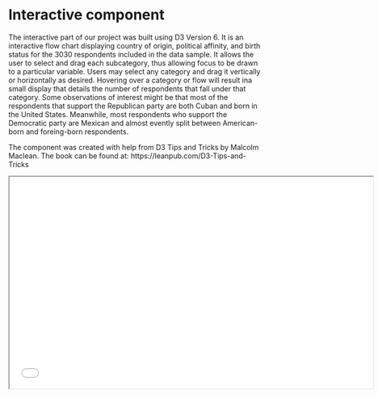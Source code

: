 # Interactive component

The interactive part of our project was built using D3 Version 6. It is an interactive flow chart displaying country of origin, political affinity, and birth status for the 3030 respondents included in the data sample. It allows the user to select and drag each subcategory, thus allowing focus to be drawn to a particular variable. Users may select any category and drag it vertically or horizontally as desired. Hovering over a category or flow will result ina small display that details the number of respondents that fall under that category. Some observations of interest might be that most of the respondents that support the Republican party are both Cuban and born in the United States. Meanwhile, most respondents who support the Democratic party are Mexican and almost evently split between American-born and foreing-born respondents. 


The component was created with help from D3 Tips and Tricks by Malcolm Maclean. 
The book can be found at: https://leanpub.com/D3-Tips-and-Tricks

  <iframe src="result_sankey.html" width="720" height="420"></iframe>

  
